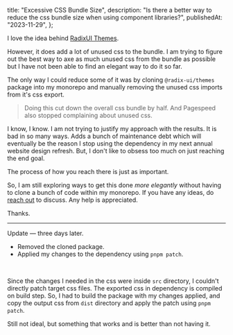   title: "Excessive CSS Bundle Size",
  description:
    "Is there a better way to reduce the css bundle size when using component libraries?",
  publishedAt: "2023-11-29",
};

I love the idea behind [RadixUI Themes](https://www.radix-ui.com/themes).

However, it does add a lot of unused css to the bundle.
I am trying to figure out the best way to axe as much unused css
from the bundle as possible but I have not been able to find an elegant
way to do it so far.

The only way I could reduce some of it was by cloning `@radix-ui/themes`
package into my monorepo and manually removing the unused css imports from it's
css export.

> Doing this cut down the overall css bundle by half. And <Link href="https://pagespeed.web.dev">Pagespeed</Link> also stopped complaining about unused css.

I know, I know. I am not trying to justify my approach with the results.
It is bad in so many ways. Adds a bunch of maintenance debt which will
eventually be the reason I stop using the dependency in my next annual
website design refresh. But, I don't like to obsess too much on just reaching the end goal.

<Text as="p" size="4" mt="6" mb="6">
  <Quote>The process of how you reach there is just as important.</Quote>
</Text>

So, I am still exploring ways to get this done _more elegantly_ without having
to clone a bunch of code within my monorepo. If you have any ideas, do [reach out](/contact) to discuss. Any help is appreciated.

Thanks.

---

Update — three days later.

- Removed the cloned package.
- Applied my changes to the dependency using `pnpm patch`.

<br />

Since the changes I needed in the css were inside `src` directory, I couldn't directly patch target css files. The exported css in dependency is compiled on build step. So, I had to build the package with my changes applied, and copy the output css from `dist` directory and apply the patch using `pnpm patch`.

Still not ideal, but something that works and is better than not having it.
